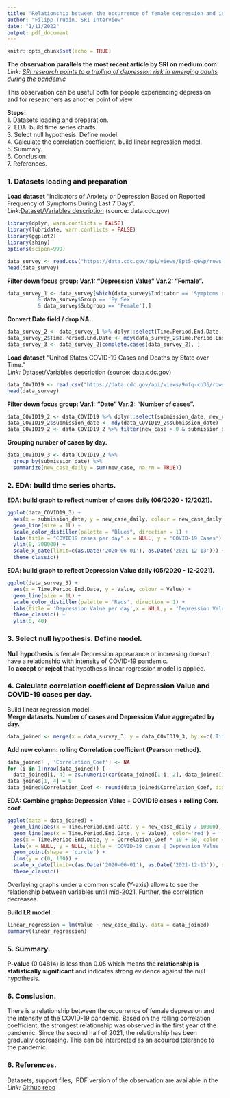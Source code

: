 ```yaml
---
title: 'Relationship between the occurrence of female depression and intensity of COVID-19 pandemic.'   
author: "Filipp Trubin. SRI Interview"      
date: "1/11/2022"   
output: pdf_document
---
```


```r
knitr::opts_chunk$set(echo = TRUE)
```

**The observation parallels the most recent article by SRI on medium.com:**      
*Link:* *[SRI research points to a tripling of depression risk in emerging adults during the pandemic](https://medium.com/dish/sri-research-points-to-a-tripling-of-depression-risk-in-emerging-adults-during-the-pandemic-c39819c00946)*   

This observation can be useful both for people experiencing depression and for researchers as another point of view. 

**Steps:**  
1. Datasets loading and preparation.     
2. EDA: build time series charts.   
3. Select null hypothesis. Define model.   
4. Calculate the correlation coefficient, build linear regression model.   
5. Summary.   
6. Conclusion.   
7. References.   

### 1. Datasets loading and preparation
**Load dataset** "Indicators of Anxiety or Depression Based on Reported Frequency of Symptoms During Last 7 Days".    
*Link:*[Dataset/Variables description](https://data.cdc.gov/NCHS/Indicators-of-Anxiety-or-Depression-Based-on-Repor/8pt5-q6wp) (source: data.cdc.gov)


```r
library(dplyr, warn.conflicts = FALSE)
library(lubridate, warn.conflicts = FALSE)
library(ggplot2)
library(shiny)
options(scipen=999) 

data_survey <- read.csv("https://data.cdc.gov/api/views/8pt5-q6wp/rows.csv?accessType=DOWNLOAD")
head(data_survey)
```

**Filter down focus group: Var.1: "Depression Value" Var.2: "Female".**   
```r
data_survey_1 <- data_survey[which(data_survey$Indicator == 'Symptoms of Depressive Disorder'
          & data_survey$Group == 'By Sex'
          & data_survey$Subgroup == 'Female'),]
```

**Convert Date field / drop NA.**   
```r
data_survey_2 <- data_survey_1 %>% dplyr::select(Time.Period.End.Date, Value)
data_survey_2$Time.Period.End.Date <- mdy(data_survey_2$Time.Period.End.Date)
data_survey_3 <- data_survey_2[complete.cases(data_survey_2), ]
```

**Load dataset** "United States COVID-19 Cases and Deaths by State over Time."        
*Link:* [Dataset/Variables description](https://data.cdc.gov/Case-Surveillance/United-States-COVID-19-Cases-and-Deaths-by-State-o/9mfq-cb36) (source: data.cdc.gov)   
```r
data_COVID19 <- read.csv("https://data.cdc.gov/api/views/9mfq-cb36/rows.csv?accessType=DOWNLOAD")
head(data_survey)
```

**Filter down focus group: Var.1: "Date" Var.2: "Number of cases".**   
```r
data_COVID19_2 <- data_COVID19 %>% dplyr::select(submission_date, new_case)
data_COVID19_2$submission_date <- mdy(data_COVID19_2$submission_date)
data_COVID19_2 <- data_COVID19_2 %>% filter(new_case > 0 & submission_date <= as.Date('2021-12-13'))
```

**Grouping number of cases by day.** 
```r
data_COVID19_3 <- data_COVID19_2 %>%
  group_by(submission_date) %>%
  summarize(new_case_daily = sum(new_case, na.rm = TRUE))
```
### 2. EDA: build time series charts.
**EDA: build graph to reflect number of cases daily (06/2020 - 12/2021).**   
```r
ggplot(data_COVID19_3) +
  aes(x = submission_date, y = new_case_daily, colour = new_case_daily) +
  geom_line(size = 1L) +
  scale_color_distiller(palette = "Blues", direction = 1) +
  labs(title = "COVID19 cases per day",x = NULL, y = 'COVID-19 Cases') +
  ylim(0, 700000) +
  scale_x_date(limit=c(as.Date('2020-06-01'), as.Date('2021-12-13'))) +
  theme_classic()
```

**EDA: build graph to reflect Depression Value daily (05/2020 - 12-2021).**   
```r
ggplot(data_survey_3) +
  aes(x = Time.Period.End.Date, y = Value, colour = Value) +
  geom_line(size = 1L) +
  scale_color_distiller(palette = 'Reds', direction = 1) +
  labs(title = 'Depression Value per day',x = NULL,y = 'Depression Value') +
  theme_classic() +
  ylim(0, 40)
```

### 3. Select null hypothesis. Define model.   
**Null hypothesis** is female Depression appearance or increasing doesn't have a relationship with intensity of COVID-19 pandemic.   
To **accept** or **reject** that hypothesis linear regression model is applied.

### 4. Calculate correlation coefficient of Depression Value and COVID-19 cases per day.    
Build linear regression model.     
**Merge datasets. Number of cases and Depression Value aggregated by day.**   
```r
data_joined <- merge(x = data_survey_3, y = data_COVID19_3, by.x=c('Time.Period.End.Date'), by.y=c('submission_date'))
```

**Add new column: rolling Correlation coefficient (Pearson method).**   
```r
data_joined[ , 'Correlation_Coef'] <- NA
for (i in 1:nrow(data_joined)) {
  data_joined[i, 4] = as.numeric(cor(data_joined[1:i, 2], data_joined[1:i, 3]))}
data_joined[1, 4] = 0
data_joined$Correlation_Coef <- round(data_joined$Correlation_Coef, digits = 2)
```


**EDA: Combine graphs: Depression Value + COVID19 cases + rolling Corr. coef.**  
```r
ggplot(data = data_joined) +
  geom_line(aes(x = Time.Period.End.Date, y = new_case_daily / 10000), color='blue') +
  geom_line(aes(x = Time.Period.End.Date, y = Value), color='red') +
  aes(x = Time.Period.End.Date, y = Correlation_Coef * 10 + 50, color = Correlation_Coef) +
  labs(x = NULL, y = NULL, title = 'COVID-19 cases | Depression Value | Rolling Correlation coef') +
  geom_point(shape = 'circle') +
  lims(y = c(0, 100)) +
  scale_x_date(limit=c(as.Date('2020-06-01'), as.Date('2021-12-13')), date_breaks = '3 month', date_labels='%Y/%m') +
  theme_classic()
```
Overlaying graphs under a common scale (Y-axis) allows to see the relationship between variables until mid-2021. Further, the correlation decreases.   


**Build LR model.**   
```r
linear_regression = lm(Value ~ new_case_daily, data = data_joined)
summary(linear_regression)
```

### 5. Summary.    
**P-value** (0.04814) is less than 0.05 which means the **relationship is statistically significant** and indicates strong evidence against the null hypothesis.  

### 6. Conslusion.   
There is a relationship between the occurrence of female depression and the intensity of the COVID-19 pandemic. Based on the rolling correlation coefficient, the strongest relationship was observed in the first year of the pandemic. Since the second half of 2021, the relationship has been gradually decreasing. This can be interpreted as an acquired tolerance to the pandemic. 

### 6. References. 
Datasets, support files, .PDF version of the observation are available in the *Link:* [Github repo](https://github.com/5filipp/SRI_interview.git)
